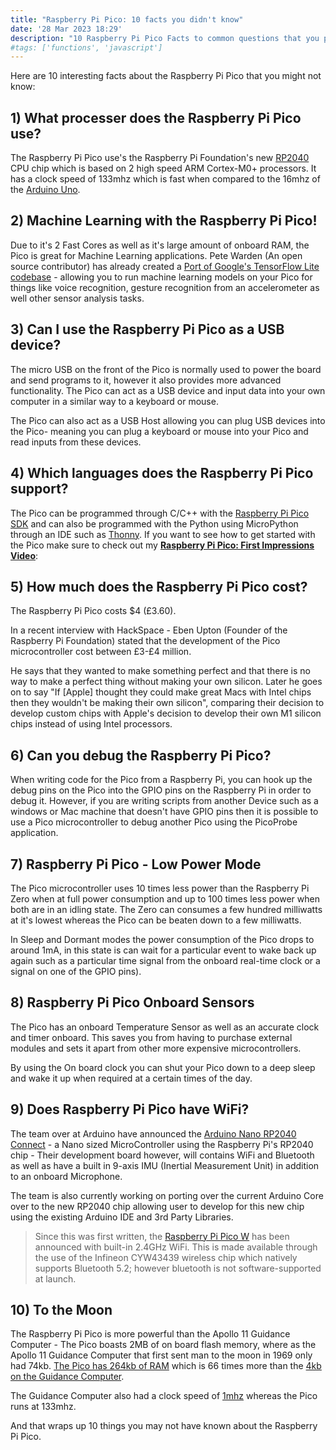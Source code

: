 ```yaml
---
title: "Raspberry Pi Pico: 10 facts you didn't know"
date: '28 Mar 2023 18:29'
description: "10 Raspberry Pi Pico Facts to common questions that you probably didn't know. Does the Raspberry Pi Pico have WiFi? How powerful is the RP2040?"
#tags: ['functions', 'javascript']
---
```


Here are 10 interesting facts about the Raspberry Pi Pico that you might not know:

<YouTube id="itShsYThMUI"/>

## 1) What processer does the Raspberry Pi Pico use?
The Raspberry Pi Pico use's the Raspberry Pi Foundation's new [RP2040](https://www.raspberrypi.com/documentation/microcontrollers/rp2040.html) CPU chip which is based on 2 high speed ARM Cortex-M0+ processors. It has a clock speed of 133mhz which is fast when compared to the 16mhz of the [Arduino Uno](https://store.arduino.cc/products/arduino-uno-rev3/).

## 2) Machine Learning with the Raspberry Pi Pico!
Due to it's 2 Fast Cores as well as it's large amount of onboard RAM, the Pico is great for Machine Learning applications. Pete Warden (An open source contributor) has already created a [Port of Google's TensorFlow Lite codebase](https://github.com/raspberrypi/pico-tflmicro) - allowing you to run machine learning models on your Pico for things like voice recognition, gesture recognition from an accelerometer as well other sensor analysis tasks.


## 3) Can I use the Raspberry Pi Pico as a USB device?
The micro USB on the front of the Pico is normally used to power the board and send programs to it, however it also provides more advanced functionality. The Pico can act as a USB device and input data into your own computer in a similar way to a keyboard or mouse.
    
The Pico can also act as a USB Host allowing you can plug USB devices into the Pico- meaning you can plug a keyboard or mouse into your Pico and read inputs from these devices.


## 4) Which languages does the Raspberry Pi Pico support?
The Pico can be programmed through C/C++ with the [Raspberry Pi Pico SDK](https://github.com/raspberrypi/pico-sdk) and can also be programmed with the Python using MicroPython through an IDE such as [Thonny](https://projects.raspberrypi.org/en/projects/getting-started-with-the-pico/2). If you want to see how to get started with the Pico make sure to check out my [**Raspberry Pi Pico: First Impressions Video**](https://youtu.be/itShsYThMUI):

<YouTube id="Ny8anyG6u1E"/>

## 5) How much does the Raspberry Pi Pico cost?
The Raspberry Pi Pico costs $4 (£3.60).

In a recent interview with HackSpace - Eben Upton (Founder of the Raspberry Pi Foundation) stated that the development of the Pico microcontroller cost between £3-£4 million.
    
He says that they wanted to make something perfect and that there is no way to make a perfect thing without making your own silicon. Later he goes on to say "If [Apple] thought they could make great Macs with Intel chips then they wouldn't be making their own silicon", comparing their decision to develop custom chips with Apple's decision to develop their own M1 silicon chips instead of using Intel processors.


## 6) Can you debug the Raspberry Pi Pico?
When writing code for the Pico from a Raspberry Pi, you can hook up the debug pins on the Pico into the GPIO pins on the Raspberry Pi in order to debug it. However, if you are writing scripts from another Device such as a windows or Mac machine that doesn't have GPIO pins then it is possible to use a Pico microcontroller to debug another Pico using the PicoProbe application. 


## 7) Raspberry Pi Pico - Low Power Mode
The Pico microcontroller uses 10 times less power than the Raspberry Pi Zero when at full power consumption and up to 100 times less power when both are in an idling state. The Zero can consumes a few hundred milliwatts at it's lowest whereas the Pico can be beaten down to a few milliwatts.
    
In Sleep and Dormant modes the power consumption of the Pico drops to around 1mA, in this state is can wait for a particular event to wake back up again such as a particular time signal from the onboard real-time clock or a signal on one of the GPIO pins).

## 8) Raspberry Pi Pico Onboard Sensors
The Pico has an onboard Temperature Sensor as well as an accurate clock and timer onboard. This saves you from having to purchase external modules and sets it apart from other more expensive microcontrollers.
    
By using the On board clock you can shut your Pico down to a deep sleep and wake it up when required at a certain times of the day.


## 9) Does Raspberry Pi Pico have WiFi?
The team over at Arduino have announced the [Arduino Nano RP2040 Connect](https://blog.arduino.cc/2021/01/20/welcome-raspberry-pi-to-the-world-of-microcontrollers/) - a Nano sized MicroController using the Raspberry Pi's RP2040 chip - Their development board however, will contains WiFi and Bluetooth as well as have a built in 9-axis IMU (Inertial Measurement Unit) in addition to an onboard Microphone.
    
The team is also currently working on porting over the current Arduino Core over to the new RP2040 chip allowing user to develop for this new chip using the existing Arduino IDE and 3rd Party Libraries.

> Since this was first written, the [Raspberry Pi Pico W](https://thepihut.com/products/raspberry-pi-pico-w) has been announced with built-in 2.4GHz WiFi. This is made available through the use of the Infineon CYW43439 wireless chip which natively supports Bluetooth 5.2; however bluetooth is not software-supported at launch.

## 10) To the Moon
The Raspberry Pi Pico is more powerful than the Apollo 11 Guidance Computer - The Pico boasts 2MB of on board flash memory, where as the Apollo 11 Guidance Computer that first sent man to the moon in 1969 only had 74kb. [The Pico has 264kb of RAM](https://magpi.raspberrypi.org/articles/raspberry-pi-pico-microcontroller-specifications-features-and-rp2040) which is 66 times more than the [4kb on the Guidance Computer](https://www.bbc.com/future/article/20190704-apollo-in-50-numbers-the-technology).
    
The Guidance Computer also had a clock speed of [1mhz](https://history.nasa.gov/computers/Ch2-5.html) whereas the Pico runs at 133mhz.


And that wraps up 10 things you may not have known about the Raspberry Pi Pico.